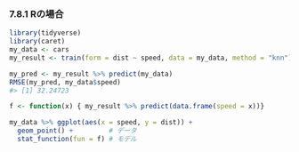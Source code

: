 ### 7.8.1 Rの場合

```r
library(tidyverse)
library(caret)
my_data <- cars
my_result <- train(form = dist ~ speed, data = my_data, method = "knn")
```

```r
my_pred <- my_result %>% predict(my_data)
RMSE(my_pred, my_data$speed)
#> [1] 32.24723
```

```r
f <- function(x) { my_result %>% predict(data.frame(speed = x))}

my_data %>% ggplot(aes(x = speed, y = dist)) +
  geom_point() +         # データ
  stat_function(fun = f) # モデル
```

